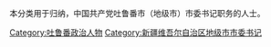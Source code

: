 本分类用于归纳，中国共产党吐鲁番市（地级市）市委书记职务的人士。
[[Category:吐鲁番政治人物|Category:吐鲁番政治人物]]
[[Category:新疆维吾尔自治区地级市市委书记|Category:新疆维吾尔自治区地级市市委书记]]